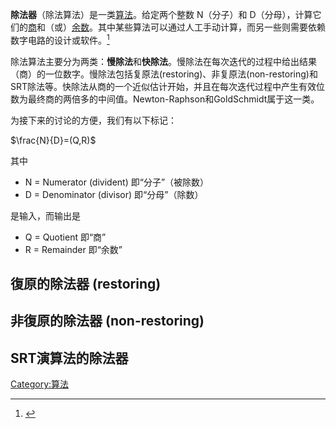 {{DISPLAYTITLE:除法算法}}
{{expand|time=2011-07-07T11:13:25+00:00}}
'''除法器'''（除法算法）是一类[[算法|算法]]。给定两个整数 N（分子）和 D（分母），计算它们的[[商數|商]]和（或）[[余数|余数]]。其中某些算法可以通过人工手动计算，而另一些则需要依赖数字电路的设计或软件。<ref>{{Cite journal|title=Division algorithm|url=https://en.wikipedia.org/w/index.php?title=Division_algorithm&oldid=832172425|date=2018-03-24|journal=Wikipedia|language=en|access-date=2018-04-14|archive-date=2019-08-18|archive-url=https://web.archive.org/web/20190818141942/https://en.wikipedia.org/w/index.php?title=Division_algorithm&oldid=832172425|dead-url=no}}</ref>

除法算法主要分为两类：'''慢除法'''和'''快除法'''。慢除法在每次迭代的过程中给出结果（商）的一位数字。慢除法包括复原法(restoring)、非复原法(non-restoring)和SRT除法等。快除法从商的一个近似估计开始，并且在每次迭代过程中产生有效位数为最终商的两倍多的中间值。Newton-Raphson和GoldSchmidt属于这一类。

为接下来的讨论的方便，我们有以下标记：

<math>\frac{N}{D}=(Q,R)</math>

其中

* N = Numerator (divident) 即“分子”（被除数）
* D = Denominator (divisor) 即“分母”（除数）

是输入，而输出是

* Q = Quotient 即“商”
* R = Remainder 即“余数”

==復原的除法器 (restoring)==
==非復原的除法器 (non-restoring)==
==SRT演算法的除法器==
{{Digital-tech-stub}}
<references />
[[Category:算法|Category:算法]]